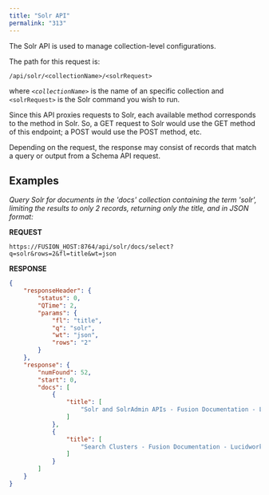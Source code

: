 ```yaml
---
title: "Solr API"
permalink: "313"
---
```



The Solr API is used to manage collection-level configurations.

The path for this request is:

`/api/solr/<collectionName>/<solrRequest>`

where *`<collectionName>`* is the name of an specific collection and `<solrRequest>` is the Solr command you wish to run.

Since this API proxies requests to Solr, each available method corresponds to the method in Solr. So, a GET request to Solr would use the GET method of this endpoint; a POST would use the POST method, etc.

Depending on the request, the response may consist of records that match a query
or output from a Schema API request.

## Examples

*Query Solr for documents in the 'docs' collection containing the term 'solr', limiting the results to only 2 records, returning only the title, and in JSON format:*

**REQUEST**

```
https://FUSION_HOST:8764/api/solr/docs/select?q=solr&rows=2&fl=title&wt=json
```

**RESPONSE**

```json
{
    "responseHeader": {
        "status": 0,
        "QTime": 2,
        "params": {
            "fl": "title",
            "q": "solr",
            "wt": "json",
            "rows": "2"
        }
    },
    "response": {
        "numFound": 52,
        "start": 0,
        "docs": [
            {
                "title": [
                    "Solr and SolrAdmin APIs - Fusion Documentation - Lucidworks"
                ]
            },
            {
                "title": [
                    "Search Clusters - Fusion Documentation - Lucidworks"
                ]
            }
        ]
    }
}
```

